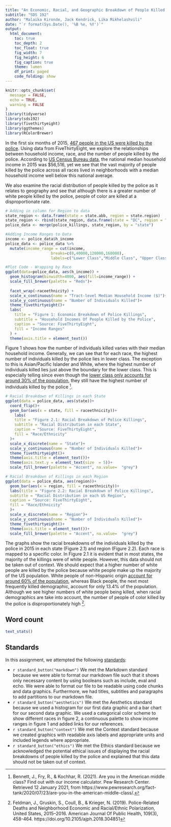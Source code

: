 ```yaml
---
title: "An Economic, Racial, and Geographic Breakdown of People Killed by the Police in 2015"
subtitle: "SDS 192"
author: "Malaika Kironde, Jack Kendrick, Lika Mikhelashvili"
date: "`r format(Sys.Date(), '%B %e, %Y')`"
output: 
  html_document:
    toc: true
    toc_depth: 2
    toc_float: true
    fig_width: 7
    fig_height: 6
    fig_caption: true
    theme: lumen
    df_print: paged
    code_folding: show
---
```


```r
knitr::opts_chunk$set(
  message = FALSE,
  echo = TRUE,
  warning = FALSE
)
library(tidyverse)
library(sds192)
library(fivethirtyeight)
library(ggthemes)
library(RColorBrewer)
```

In the first six months of 2015, [467 people in the US were killed by the police](https://fivethirtyeight.com/features/where-police-have-killed-americans-in-2015/). Using data from FiveThirtyEight, we explore the relationships between household income, race, and the number of people killed by the police. According to [US Census Bureau data](https://www.census.gov/library/publications/2016/demo/p60-256.html#:~:text=Median%20household%20income%20in%20the,before%20the%20most%20recent%20recession.), the national median household income in 2015 was $56,516, yet we see that the vast majority of people killed by the police across all races lived in neighborhoods with a median household income well below this national average.

We also examine the racial distribution of people killed by the police as it relates to geography and see that although there is a greater number of white people killed by the police, people of color are killed at a disproportionate rate.

```r
# Adding in column for Region to data
state_region <- data.frame(state = state.abb, region = state.region)
state_region <- rbind(state_region, data.frame(state = "DC", region = "South"))
police_data <- merge(police_killings, state_region, by = "state")
```

```r
#Adding Income Ranges to Data
income <- police_data$h_income
police_data <- police_data %>%
  mutate(income_range = cut(income,
                    breaks=c(0,40000,120000,160000),
                    labels=c("Lower Class","Middle Class", "Upper Class")))
```

```r
#Plot Code - Wrapping by Race
ggplot(data=police_data, aes(h_income)) +
  geom_histogram(binwidth=4000, aes(fill=income_range)) +
  scale_fill_brewer(palette = "Reds")+
  
  facet_wrap(~raceethnicity) + 
  scale_x_continuous(name = "Tract-level Median Household Income ($)")+
  scale_y_continuous(name = "Number of Individuals Killed")+
  theme_fivethirtyeight()+
  labs(
    title = "Figure 1: Economic Breakdown of Police Killings",
    subtitle = "Household Incomes Of People Killed by the Police",
    caption = "Source: FiveThirtyEight",
    fill = "Income Ranges"
  ) +
  theme(axis.title = element_text())
```

Figure 1 shows how the number of individuals killed varies with their median household income. Generally, we can see that for each race, the highest number of individuals killed by the police lies in lower class. The exception to this is Asian/Pacific Islander and White, where the highest number of individuals killed lies just above the boundary for the lower class. This is especially telling since even though the [lower class only accounts for around 30% of the population](https://www.pewresearch.org/fact-tank/2020/07/23/are-you-in-the-american-middle-class/), they still have the highest number of individuals killed by the police ^[Bennett, J., Fry, R., & Kochhar, R. (2021). Are you in the American middle class? Find out with our income calculator. Pew Research Center. Retrieved 12 January 2021, from https://www.pewresearch.org/fact-tank/2020/07/23/are-you-in-the-american-middle-class/.].

```r
# Racial Breakdown of Killings in each State
ggplot(data = police_data, aes(state))+
  coord_flip()+
  geom_bar(aes(x = state, fill = raceethnicity))+
    labs(
    title = "Figure 2.1: Racial Breakdown of Police Killings", 
    subtitle = "Racial Distribution in each State",
    caption = "Source: FiveThirtyEight",
    fill = "Race/Ethnicity"
  )+
  scale_x_discrete(name = "State")+
  scale_y_continuous(name = "Number of Individuals Killed")+
  theme_fivethirtyeight()+ 
  theme(axis.title = element_text())+
  theme(axis.text.y = element_text(size  = 5))+
  scale_fill_brewer(palette = "Accent", na.value=  "grey")
```

```r
# Racial Breakdown of Killings in each Region
ggplot(data = police_data, aes(region))+
  geom_bar(aes(x = region, fill = raceethnicity))+
  labs(title = "Figure 2.2: Racial Breakdown of Police Killings",
  subtitle = "Racial Distribution in each US Region",
  caption = "Source: FiveThirtyEight",
  fill = "Race/Ethnicity"
  )+
  scale_x_discrete(name = "Region")+
  scale_y_continuous(name = "Number of Individuals Killed")+
  theme_fivethirtyeight()+ 
  theme(axis.title = element_text())+
  scale_fill_brewer(palette = "Accent", na.value=  "grey")
```

The graphs show the racial breakdowns of the individuals killed by the police in 2015 in each state (Figure 2.1) and region (Figure 2.2). Each race is mapped to a specific color. In Figure 2.1 it is evident that in most states, the majority of the killings were of white people. However, this data should not be taken out of context. We should expect that a higher number of white people are killed by the police because white people make up the majority of the US population. White people of non-Hispanic origin [account for around 60% of the population](https://www.census.gov/quickfacts/fact/table/US/PST045219), whereas Black people, the next most frequently killed demographic, account for only 13.4% of the population. Although we see higher numbers of white people being killed, when racial demographics are take into account, the number of people of color killed by the police is disproportionately high ^[Feldman, J., Gruskin, S., Coull, B., & Krieger, N. (2019). Police-Related Deaths and Neighborhood Economic and Racial/Ethnic Polarization, United States, 2015–2016. American Journal Of Public Health, 109(3), 458-464. https://doi.org/10.2105/ajph.2018.304851].


## Word count

```r
text_stats()
```

## Standards

In this assignment, we attempted the following [standards](https://beanumber.github.io/sds192/standards.html):

- `r standard_button("markdown")`
We met the Markdown standard because we were able to format our markdown file such that it shows only necessary content by using booleans such as include, eval and echo. We were able to format our file to be readable using code chunks and data graphics. Furthermore, we had titles, subtitles and paragraphs to add partitions to our markdown file.
- `r standard_button("aesthetics")`
We met the Aesthetics standard because we used a histogram for our first data graphic and a bar chart for our second data graphic. We used a categorical color scheme to show different races in figure 2, a continuous palette to show income ranges in figure 1 and added links for our references.
- `r standard_button("context")`
We met the Context standard because we created graphics with readable axis labels and appropriate units and included legends where appropriate.
- `r standard_button("ethics")`
We met the Ethics standard because we acknowledged the potential ethical issues of displaying the racial breakdowns of people killed by the police and explained that this data should not be taken out of context.
